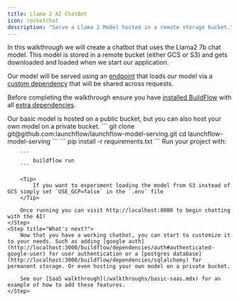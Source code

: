 ```yaml
---
title: Llama 2 AI ChatBot
icon: rocketchat
description: "Serve a Llama 2 Model hosted in a remote storage bucket."
---
```


In this walkthrough we will create a chatbot that uses the Llama2 7b chat model. This model is stored in a remote bucket (either GCS or S3) and gets downloaded and loaded when we start our application.

Our model will be served using an [endpoint](/programming-guide/endpoints) that loads our model via a [custom dependency](/programming-guide/dependencies) that will be shared across requests.


Before completing the walkthrough ensure you have [installed BuildFlow](/programming-guide/install)
with all [extra dependencies](/programming-guide/install#extra-dependencies).

<Tip>
    Our basic model is hosted on a public bucket, but you can also host your own model on a private bucket.
</Tip>

<Steps>
    <Step title="Clone the GitHub Repo">
    ```
    git clone git@github.com:launchflow/launchflow-model-serving.git
    cd launchflow-model-serving
    ```
    </Step>
    <Step title="Install your requirements">
        ```
            pip install -r requirements.txt
        ```
    </Step>
    <Step title="Run your project">
        Run your project with:

        ```
            buildflow run
        ```

        <Tip>
            If you want to experiment loading the model from S3 instead of GCS simply set `USE_GCP=false` in the `.env` file
        </Tip>

        Once running you can visit http://localhost:8000 to begin chatting with the AI!
    </Step>
    <Step title="What's next?">
        Now that you have a working chatbot, you can start to customize it to your needs. Such as adding [google auth](http://localhost:3000/buildflow/dependencies/auth#authenticated-google-user) for user authentication or a [postgres database](http://localhost:3000/buildflow/dependencies/sqlalchemy) for permanent storage. Or even hosting your own model on a private bucket.

        See our [SaaS walkthrough](/walkthroughs/basic-saas.mdx) for an example of how to add these features.
    </Step>
</Steps>